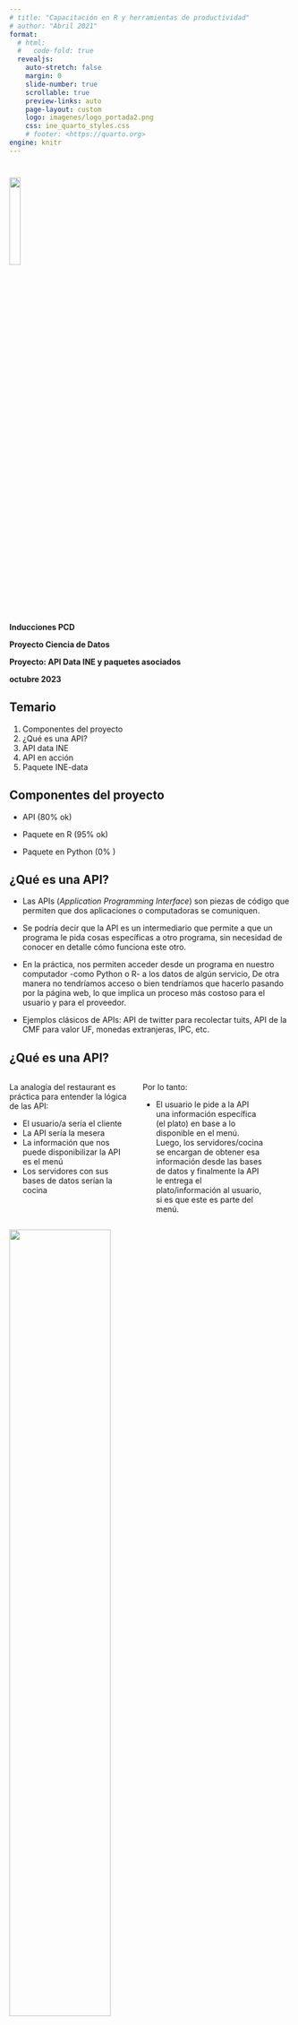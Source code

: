 ```yaml
---
# title: "Capacitación en R y herramientas de productividad"
# author: "Abril 2021"
format:
  # html:
  #   code-fold: true
  revealjs:
    auto-stretch: false
    margin: 0
    slide-number: true
    scrollable: true
    preview-links: auto
    page-layout: custom
    logo: imagenes/logo_portada2.png
    css: ine_quarto_styles.css
    # footer: <https://quarto.org>
engine: knitr
---
```


#

<!---
# TODO: this does not work
 .linea-superior[]
.linea-inferior[] 
--->

<!---
# TODO: this does not work
 ![](imagenes/logo_portada2.png){.center style="width: 20%;"}   
--->

[]{.linea-superior} 
[]{.linea-inferior} 


<!---
 <img src="imagenes/logo_portada2.png" style="width: 20%"/>  
--->

<img src="imagenes/logo_portada2.png" width="20%"/>  

[**Inducciones PCD**]{.big-par .center-justified}

[**Proyecto Ciencia de Datos**]{.big-par .center-justified}

[**Proyecto: API Data INE y paquetes asociados**]{.big-par .center-justified}

[**octubre 2023**]{.big-par .center-justified}


## Temario

1. Componentes del proyecto
2. ¿Qué es una API?
3. API data INE
4. API en acción
4. Paquete INE-data


## Componentes del proyecto

- API (80% ok)

- Paquete en R (95% ok)

- Paquete en Python (0% )




## ¿Qué es una API?



::: {.incremental}
- Las APIs (_Application Programming Interface_) son piezas de código que permiten que dos aplicaciones o computadoras se comuniquen.

- Se podría decir que la API es un intermediario que permite a que un programa le pida cosas específicas a otro programa, sin necesidad 
de conocer en detalle cómo funciona este otro.


- En la práctica, nos permiten acceder desde un programa en nuestro computador -como Python o R- a los datos de algún servicio,
   De otra manera no tendríamos acceso o bien tendríamos que hacerlo pasando por la página web, lo que implica un proceso más costoso para el usuario y para el proveedor.

- Ejemplos clásicos de APIs: API de twitter para recolectar tuits, API de la CMF para valor UF, monedas extranjeras, IPC, etc.
:::

## ¿Qué es una API?

::::columns

:::{.column style='flex: 0.45' .medium-par} 
La analogía del restaurant es práctica para entender la lógica de las API:

- El usuario/a sería el cliente
- La API sería la mesera
- La información que nos puede disponibilizar la API es el menú
- Los servidores con sus bases de datos serían la cocina

:::


:::{.column style='flex: 0.45' .medium-par} 
Por lo tanto:

- El usuario le pide a la API una información específica (el plato) en base a lo disponible 
en el menú. Luego, los servidores/cocina se encargan de obtener esa información desde las
bases de datos y finalmente la API le entrega el plato/información al usuario, si es que este es
parte del menú.
:::

::::

[<img src="imagenes/api_restaurant.webp" width="60%" />]{.center}


## ¿Qué es una API?

<img src="imagenes/rest-api.jpg" width="100%" style="float: right;" />




## Uso y motivación

:::{.incremental .medium-par}
- La API del INE da acceso directo a las tablas publicadas por el INE, evitándole a sus usuarios pasar
por la página web, además de entregar información como nombres de las columnas,
metadatos varios y nombres de las posibles tablas a consultar.
  - Actualmente se encuentran disponibles EPF, ENUSC, ESI y ENE
  
- La idea de su creación es facilitar el acceso a datos a usuarios más avanzados, que conocen este tipo de herramientas.

- El paquete, además, permite acceder a la API en un formato más familiar, que sea cómodo para usuarios y usuarias de nivel intermedio
:::

## La API data INE

:::{.incremental .medium-par}

- La API está compuesta por 4 _endpoints_ principales
  - Un _endpoint_ es una ruta dentro de la API que tiene asignada una tarea específica
  
- Estos son:
  - `/data`: Se ingresa `.json` que contiene la encuesta y versión y opcionalmente una lista de columnas. Si no se ingresa lista de columnas devuelve tabla con todas sus columnas, caso contrario se filtran columnas. Esta se devuelve en formato `.json`
    - `.json` es una forma estándar y flexible de dar formato y estructura a los datos, facilitando su transmisión
:::


:::: {.r-stack}
::: {.fragment .fade-in-then-out }
Uso:

  <p align="center">
  <img src="imagenes/get_data_curl.png" style="width:25%; margin-right:20px;"  />
  <img src="imagenes/get_data_python.png"style="width:30%; margin-right:20px;" />
  <img src="imagenes/get_data_r.png"style="width:35%; margin-right:20px;" />

</p>
:::

::: {.fragment .fade-in-then-out }
Resultado:

<img src="imagenes/output_get_data.png" width="65%" />

:::    

::::
## La API data INE


::: {.medium-par}
- La API está compuesta por 4 _endpoints_ principales
  - Un _endpoint_ es una ruta dentro de la API que tiene asignada una tarea específica
  
- Estos son:

  - `/colnames`: se le entrega un dataset y una versión y a cambio entrega las columnas de esa tabla.


:::


::: {.fragment}
Uso:

     http://127.0.0.1:8000/colnames?dataset=epf_gastos&version=viii


:::

::: {.fragment}
Resultado:

     {"data":["index","ï»¿ZONA","FOLIO_V","FOLIO","FE","VARSTRAT","VARUNIT","CCIF","D","G","C","SC","P","GASTO","GLOSA"]}


:::
    

## La API data INE


::: {.medium-par}
- La API está compuesta por 4 _endpoints_ principales
  - Un _endpoint_ es una ruta dentro de la API que tiene asignada una tarea específica
  
- Estos son:

  - `/info`: entrega metadatos de las tablas disponibles. Opcionalmente se puede ingresar una encuesta para filtrar, obteniendo
  los metadatos de las tablas asociadas a esa encuesta


:::

::: {.fragment}
Uso:

     http://127.0.0.1:8000/info?dataset_filter=epf_gastos


:::

::: {.fragment}
Resultado:

     "[{\"survey\":\"epf_gastos\",\"version\":\"vii\",\"n_row\":641938,\"n_col\":12,\"file_size\":32763938},{\"survey\":\"epf_gastos\",\"version\":\"viii\",\"n_row\":1064239,\"n_col\":15,\"file_size\":85938002}]"


:::
   

## La API data INE


::: {.medium-par}
- La API está compuesta por 4 _endpoints_ principales
  - Un _endpoint_ es una ruta dentro de la API que tiene asignada una tarea específica
  
- Estos son:

  - `/uploadfile`: permite subir tablas nuevas, que podrán ser consultadas en un futuro.
    - Solo para administradores de la API.
    - Es posible que este _endpoint_ cambie considerablemente.


:::

::: {.fragment}
UI al ingresar al endpoint:

<img src="imagenes/uploadfile.png" style="width:60%; margin-right:20px;" />

:::

## API en acción

Al entrar a la URL, se nos envía directamente a la documentación, que, junto con explicar cada _endpoint_
nos permite probarlos.

[Probemos la api!](http://127.0.0.1:8000/)



## Paquete INE-data

El paquete INE-data se conecta a la API y facilita la descarga de datos desde el código de R


Las encuestas disponibles son: **ene epf_personas epf_gastos enusc esi**

**posee cuatro funciones principales:**

:::{.incremental .medium-par}

- get_catalog()

- get_column()

- get_data()

- get_many_data()

:::

## Principales funciones


**get_catalog()**

:::{.incremental .medium-par}

- Nos permite obtener el catálogo de encuestas cargadas en la API

- Posee el parámetro *dataset* para traer solamente los datos de una encuesta en específico

- Veamos como funciona

:::

. . .

**get_columns()**

:::{.incremental .medium-par}

- Nos permite obtener la lista de variables de alguna encuestas

- Posee dos parámetros obligatorios, *dataset* y *version¨* para traer los nombres específicos

- Veamos como funciona

:::



## Principales funciones


**get_data()**

:::{.incremental .medium-par}

- Es la función principal que nos permite traer datasets de una encuesta en específico

- Posee cuatro parámetros: *dataset*, *version*, *col_list* y *save_where*

- *col_list*: nos permite traer solo algunas variables del dataset, lo que alivia mucho la descarga (funciona desde el request)

- *save_where*: Este parametro nos permite definir donde se almacenará el dataset descargado descargados, en tendiendo 3 posibilidades:

  + Si lo seteamos como *"no"* almacena solo en la memoria del ambiente de R

  + Si lo seteamos como *"local"*, almacenará en un directorio llamado **data/** en el Working directory, pero no en el ambiente de R

  + finalmente si seteamos *"both"*, se almacena en ambas partes
  
- Veamos como funciona  

:::

## Principales funciones


**get_many_data()**

:::{.incremental .medium-par}

- Es la función principal que nos permite traer datasets de una encuesta en específico

- Posee cuatro parámetros: *dataset*, *from*, *to*, *col_list*, *save_where*, *dont_ask_me*, *memory_warning_limit*

- *to* y *from*: nos permiten referirnos a un amplio rango de versiones,





- Veamos como funciona


:::






#

[]{.linea-superior} 
[]{.linea-inferior} 

<img src="imagenes/logo_portada2.png" width="20%"/>  

[**Inducciones PCD**]{.big-par .center-justified}

[**Proyecto Ciencia de Datos**]{.big-par .center-justified}

[**API data INE y paquetes asociados**]{.big-par .center-justified}

[**Octubre 2023**]{.big-par .center-justified}


